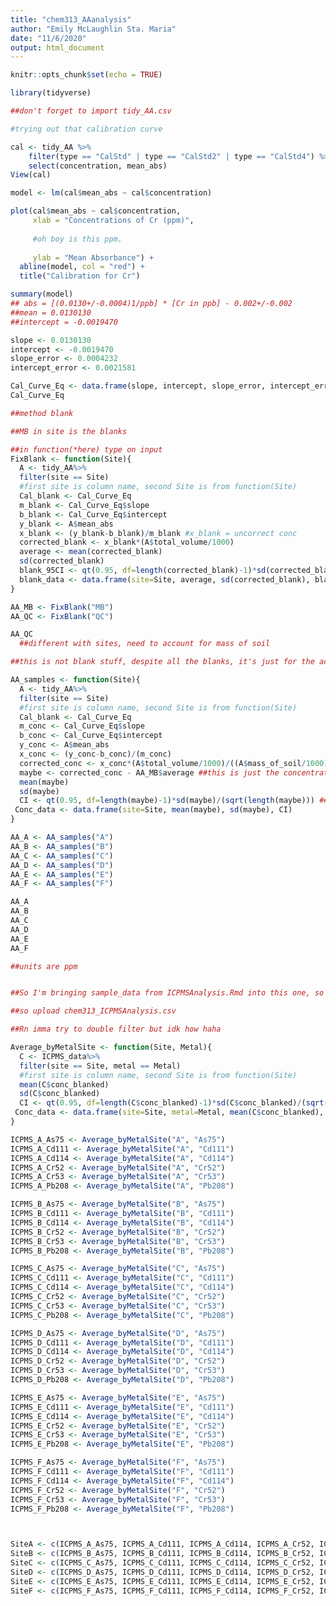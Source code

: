```yaml
---
title: "chem313_AAanalysis"
author: "Emily McLaughlin Sta. Maria"
date: "11/6/2020"
output: html_document
---
```


```r
knitr::opts_chunk$set(echo = TRUE)
```

```r

library(tidyverse)

##don't forget to import tidy_AA.csv

```

```r

#trying out that calibration curve

cal <- tidy_AA %>%
    filter(type == "CalStd" | type == "CalStd2" | type == "CalStd4") %>%
    select(concentration, mean_abs)
View(cal)

model <- lm(cal$mean_abs ~ cal$concentration)

plot(cal$mean_abs ~ cal$concentration,
     xlab = "Concentrations of Cr (ppm)",
     
     #oh boy is this ppm.
     
     ylab = "Mean Absorbance") +
  abline(model, col = "red") +
  title("Calibration for Cr")

summary(model)
## abs = [(0.0130+/-0.0004)1/ppb] * [Cr in ppb] - 0.002+/-0.002
##mean = 0.0130130
##intercept = -0.0019470

slope <- 0.0130130
intercept <- -0.0019470
slope_error <- 0.0004232
intercept_error <- 0.0021581

Cal_Curve_Eq <- data.frame(slope, intercept, slope_error, intercept_error)
Cal_Curve_Eq
```

```r

##method blank

##MB in site is the blanks

##in function(*here) type on input
FixBlank <- function(Site){
  A <- tidy_AA%>%
  filter(site == Site) 
  #first site is column name, second Site is from function(Site)
  Cal_blank <- Cal_Curve_Eq
  m_blank <- Cal_Curve_Eq$slope
  b_blank <- Cal_Curve_Eq$intercept
  y_blank <- A$mean_abs
  x_blank <- (y_blank-b_blank)/m_blank #x_blank = uncorrect conc
  corrected_blank <- x_blank*(A$total_volume/1000)
  average <- mean(corrected_blank)
  sd(corrected_blank)
  blank_95CI <- qt(0.95, df=length(corrected_blank)-1)*sd(corrected_blank)/(sqrt(length(corrected_blank))) ##95% CI's... copy and paste when needed!
  blank_data <- data.frame(site=Site, average, sd(corrected_blank), blank_95CI)
}

AA_MB <- FixBlank("MB")
AA_QC <- FixBlank("QC")

AA_QC
  ##different with sites, need to account for mass of soil

```

```r

##this is not blank stuff, despite all the blanks, it's just for the actual data collected... I think

AA_samples <- function(Site){
  A <- tidy_AA%>%
  filter(site == Site) 
  #first site is column name, second Site is from function(Site)
  Cal_blank <- Cal_Curve_Eq
  m_conc <- Cal_Curve_Eq$slope
  b_conc <- Cal_Curve_Eq$intercept
  y_conc <- A$mean_abs
  x_conc <- (y_conc-b_conc)/(m_conc) 
  corrected_conc <- x_conc*(A$total_volume/1000)/((A$mass_of_soil/1000))
  maybe <- corrected_conc - AA_MB$average ##this is just the concentrations - blank = final real life concentration I guess theoretically
  mean(maybe)
  sd(maybe)
  CI <- qt(0.95, df=length(maybe)-1)*sd(maybe)/(sqrt(length(maybe))) ##95% CI's... copy and paste when needed!
 Conc_data <- data.frame(site=Site, mean(maybe), sd(maybe), CI)
}

AA_A <- AA_samples("A")
AA_B <- AA_samples("B")
AA_C <- AA_samples("C")
AA_D <- AA_samples("D")
AA_E <- AA_samples("E")
AA_F <- AA_samples("F")

AA_A
AA_B
AA_C
AA_D
AA_E
AA_F

##units are ppm 



```





```r

##So I'm bringing sample_data from ICPMSAnalysis.Rmd into this one, so I can compare them, if I need t-tests or whatnot 

##so upload chem313_ICPMSAnalysis.csv

##Rn imma try to double filter but idk how haha

Average_byMetalSite <- function(Site, Metal){
  C <- ICPMS_data%>%
  filter(site == Site, metal == Metal) 
  #first site is column name, second Site is from function(Site)
  mean(C$conc_blanked)
  sd(C$conc_blanked)
  CI <- qt(0.95, df=length(C$conc_blanked)-1)*sd(C$conc_blanked)/(sqrt(length(C$conc_blanked))) ##95% CI's... copy and paste when needed!
 Conc_data <- data.frame(site=Site, metal=Metal, mean(C$conc_blanked), sd(C$conc_blanked), CI)
}

ICPMS_A_As75 <- Average_byMetalSite("A", "As75")
ICPMS_A_Cd111 <- Average_byMetalSite("A", "Cd111")
ICPMS_A_Cd114 <- Average_byMetalSite("A", "Cd114")
ICPMS_A_Cr52 <- Average_byMetalSite("A", "Cr52")
ICPMS_A_Cr53 <- Average_byMetalSite("A", "Cr53")
ICPMS_A_Pb208 <- Average_byMetalSite("A", "Pb208")

ICPMS_B_As75 <- Average_byMetalSite("B", "As75")
ICPMS_B_Cd111 <- Average_byMetalSite("B", "Cd111")
ICPMS_B_Cd114 <- Average_byMetalSite("B", "Cd114")
ICPMS_B_Cr52 <- Average_byMetalSite("B", "Cr52")
ICPMS_B_Cr53 <- Average_byMetalSite("B", "Cr53")
ICPMS_B_Pb208 <- Average_byMetalSite("B", "Pb208")

ICPMS_C_As75 <- Average_byMetalSite("C", "As75")
ICPMS_C_Cd111 <- Average_byMetalSite("C", "Cd111")
ICPMS_C_Cd114 <- Average_byMetalSite("C", "Cd114")
ICPMS_C_Cr52 <- Average_byMetalSite("C", "Cr52")
ICPMS_C_Cr53 <- Average_byMetalSite("C", "Cr53")
ICPMS_C_Pb208 <- Average_byMetalSite("C", "Pb208")

ICPMS_D_As75 <- Average_byMetalSite("D", "As75")
ICPMS_D_Cd111 <- Average_byMetalSite("D", "Cd111")
ICPMS_D_Cd114 <- Average_byMetalSite("D", "Cd114")
ICPMS_D_Cr52 <- Average_byMetalSite("D", "Cr52")
ICPMS_D_Cr53 <- Average_byMetalSite("D", "Cr53")
ICPMS_D_Pb208 <- Average_byMetalSite("D", "Pb208")

ICPMS_E_As75 <- Average_byMetalSite("E", "As75")
ICPMS_E_Cd111 <- Average_byMetalSite("E", "Cd111")
ICPMS_E_Cd114 <- Average_byMetalSite("E", "Cd114")
ICPMS_E_Cr52 <- Average_byMetalSite("E", "Cr52")
ICPMS_E_Cr53 <- Average_byMetalSite("E", "Cr53")
ICPMS_E_Pb208 <- Average_byMetalSite("E", "Pb208")

ICPMS_F_As75 <- Average_byMetalSite("F", "As75")
ICPMS_F_Cd111 <- Average_byMetalSite("F", "Cd111")
ICPMS_F_Cd114 <- Average_byMetalSite("F", "Cd114")
ICPMS_F_Cr52 <- Average_byMetalSite("F", "Cr52")
ICPMS_F_Cr53 <- Average_byMetalSite("F", "Cr53")
ICPMS_F_Pb208 <- Average_byMetalSite("F", "Pb208")



SiteA <- c(ICPMS_A_As75, ICPMS_A_Cd111, ICPMS_A_Cd114, ICPMS_A_Cr52, ICPMS_A_Cr53, ICPMS_A_Pb208)
SiteB <- c(ICPMS_B_As75, ICPMS_B_Cd111, ICPMS_B_Cd114, ICPMS_B_Cr52, ICPMS_B_Cr53, ICPMS_B_Pb208)
SiteC <- c(ICPMS_C_As75, ICPMS_C_Cd111, ICPMS_C_Cd114, ICPMS_C_Cr52, ICPMS_C_Cr53, ICPMS_C_Pb208)
SiteD <- c(ICPMS_D_As75, ICPMS_D_Cd111, ICPMS_D_Cd114, ICPMS_D_Cr52, ICPMS_D_Cr53, ICPMS_D_Pb208)
SiteE <- c(ICPMS_E_As75, ICPMS_E_Cd111, ICPMS_E_Cd114, ICPMS_E_Cr52, ICPMS_E_Cr53, ICPMS_E_Pb208)
SiteF <- c(ICPMS_F_As75, ICPMS_F_Cd111, ICPMS_F_Cd114, ICPMS_F_Cr52, ICPMS_F_Cr53, ICPMS_F_Pb208)



```



